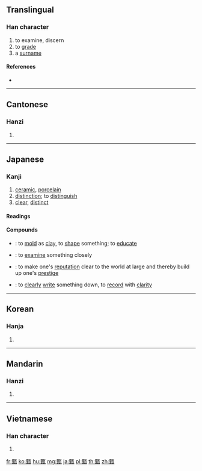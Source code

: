 ==Translingual==

===Han character===
{{Han char|rn=98|rad=瓦|as=09|sn=14|four=11117|canj=MGMVN,XMGMV}}

# to examine, discern
# to [[grade]]
# a [[surname]]

====References====
* {{Han ref|kx=0750.230|dkj=21557|dj=1158.360|hdz=21427.140|uh=7504|ud=29956|bh=BAC2|bd=47810}}

----

==Cantonese==

===Hanzi===
{{yue-hanzi|jyut=|y=jan1, yan1}}

# {{defn|lang=yue|sort=瓦09}}

----

==Japanese==

===Kanji===
{{ja-kanji|grade=|rs=瓦09}}

# [[ceramic]], [[porcelain]]
# [[distinction]]; to [[distinguish]]
# [[clear]], [[distinct]]

====Readings====
{{ja-readings
|goon=[[けん]] (ken), {{qualifier|rare}} [[しん]] (shin)
|kanon=[[けん]] (ken), {{qualifier|rare}} [[しん]] (shin)
|kun={{qualifier|rare}} [[すえ]] (sue)
}}

====Compounds====
{{der-top|Compounds}}
* {{ja-r|甄陶|けんとう}}: to [[mold]] as [[clay]], to [[shape]] something; to [[educate]]
* {{ja-r|甄別|けんべつ}}: to [[examine]] something closely
* {{ja-r|甄揚|けんよう}}: to make one's [[reputation]] clear to the world at large and thereby build up one's [[prestige]]
* {{ja-r|甄録|けんろく}}: to [[clearly]] [[write]] something down, to [[record]] with [[clarity]]
{{der-bottom}}

----

==Korean==

===Hanja===
{{ko-hanja|hangeul=[[견]], [[진]]|eumhun=|rv=gyeon, jin|mr=kyŏn, chin|y=kyen, cin}}

# {{defn|lang=ko|sort=瓦09}}

----

==Mandarin==

===Hanzi===
{{cmn-hanzi|pin=[[zhēn]] ([[zhen1]])|wg=chen<sup>1</sup>}}

# {{defn|lang=cmn|sort=瓦09}}

----

==Vietnamese==

===Han character===
{{vi-hantu|[[chân]], [[nhân]]|rs=瓦09}}

# {{defn|lang=vi|sort=瓦09}}

[[fr:甄]]
[[ko:甄]]
[[hu:甄]]
[[mg:甄]]
[[ja:甄]]
[[pl:甄]]
[[th:甄]]
[[zh:甄]]